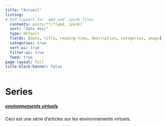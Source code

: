 ```yaml
---
title: "Accueil"
listing:
# Add support for .qmd and .ipynb files
  contents: posts/**/*[qmd, ipynb]
  sort: "date desc"
  type: default
  fields: [date, title, reading-time, description, categories, image]
  categories: true
  sort-ui: true
  filter-ui: true
  feed: true
page-layout: full
title-block-banner: false
---
```



# Series

##### [environnements virtuels](env-series.html)
Ceci est une série d'articles sur les environnements virtuels.